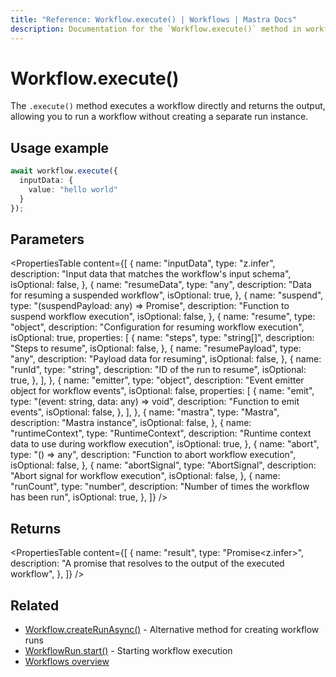 ```yaml
---
title: "Reference: Workflow.execute() | Workflows | Mastra Docs"
description: Documentation for the `Workflow.execute()` method in workflows, which executes a workflow directly and returns the output.
---
```


# Workflow.execute()

The `.execute()` method executes a workflow directly and returns the output, allowing you to run a workflow without creating a separate run instance.

## Usage example

```typescript showLineNumbers copy
await workflow.execute({
  inputData: {
    value: "hello world"
  }
});
```

## Parameters

<PropertiesTable
  content={[
    {
      name: "inputData",
      type: "z.infer<TInput>",
      description: "Input data that matches the workflow's input schema",
      isOptional: false,
    },
    {
      name: "resumeData",
      type: "any",
      description: "Data for resuming a suspended workflow",
      isOptional: true,
    },
    {
      name: "suspend",
      type: "(suspendPayload: any) => Promise<any>",
      description: "Function to suspend workflow execution",
      isOptional: false,
    },
    {
      name: "resume",
      type: "object",
      description: "Configuration for resuming workflow execution",
      isOptional: true,
      properties: [
        {
          name: "steps",
          type: "string[]",
          description: "Steps to resume",
          isOptional: false,
        },
        {
          name: "resumePayload",
          type: "any",
          description: "Payload data for resuming",
          isOptional: false,
        },
        {
          name: "runId",
          type: "string",
          description: "ID of the run to resume",
          isOptional: true,
        },
      ],
    },
    {
      name: "emitter",
      type: "object",
      description: "Event emitter object for workflow events",
      isOptional: false,
      properties: [
        {
          name: "emit",
          type: "(event: string, data: any) => void",
          description: "Function to emit events",
          isOptional: false,
        },
      ],
    },
    {
      name: "mastra",
      type: "Mastra",
      description: "Mastra instance",
      isOptional: false,
    },
    {
      name: "runtimeContext",
      type: "RuntimeContext",
      description: "Runtime context data to use during workflow execution",
      isOptional: true,
    },
    {
      name: "abort",
      type: "() => any",
      description: "Function to abort workflow execution",
      isOptional: false,
    },
    {
      name: "abortSignal",
      type: "AbortSignal",
      description: "Abort signal for workflow execution",
      isOptional: false,
    },
    {
      name: "runCount",
      type: "number",
      description: "Number of times the workflow has been run",
      isOptional: true,
    },
  ]}
/>

## Returns

<PropertiesTable
  content={[
    {
      name: "result",
      type: "Promise<z.infer<TOutput>>",
      description: "A promise that resolves to the output of the executed workflow",
    },
  ]}
/>

## Related

- [Workflow.createRunAsync()](./create-run.mdx) - Alternative method for creating workflow runs
- [WorkflowRun.start()](./run-methods/start.mdx) - Starting workflow execution
- [Workflows overview](../../docs/workflows/overview.mdx#run-workflow)
